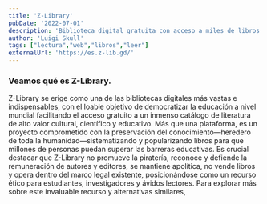 ```yaml
---
title: 'Z-Library'
pubDate: '2022-07-01'
description: 'Biblioteca digital gratuita con acceso a miles de libros online para leer y descargar.'
author: 'Luigi Skull'
tags: ["lectura","web","libros","leer"]
externalUrl: 'https://es.z-lib.gd/' 
---
```



### Veamos qué es Z-Library.


Z-Library se erige como una de las bibliotecas digitales más vastas e indispensables, con el loable objetivo de democratizar la educación a nivel mundial facilitando el acceso gratuito a un inmenso catálogo de literatura de alto valor cultural, científico y educativo. Más que una plataforma, es un proyecto comprometido con la preservación del conocimiento—heredero de toda la humanidad—sistematizando y popularizando libros para que millones de personas puedan superar las barreras educativas. Es crucial destacar que Z-Library no promueve la piratería, reconoce y defiende la remuneración de autores y editores, se mantiene apolítica, no vende libros y opera dentro del marco legal existente, posicionándose como un recurso ético para estudiantes, investigadores y ávidos lectores. Para explorar más sobre este invaluable recurso y alternativas similares,